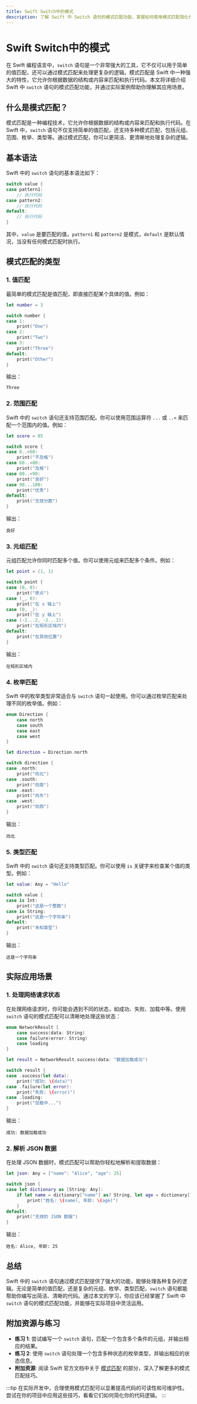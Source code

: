 ```yaml
---
title: Swift Switch中的模式
description: 了解 Swift 中 Switch 语句的模式匹配功能，掌握如何使用模式匹配简化代码并处理复杂逻辑。
---
```


# Swift Switch中的模式

在 Swift 编程语言中，`switch` 语句是一个非常强大的工具，它不仅可以用于简单的值匹配，还可以通过模式匹配来处理更复杂的逻辑。模式匹配是 Swift 中一种强大的特性，它允许你根据数据的结构或内容来匹配和执行代码。本文将详细介绍 Swift 中 `switch` 语句的模式匹配功能，并通过实际案例帮助你理解其应用场景。

## 什么是模式匹配？

模式匹配是一种编程技术，它允许你根据数据的结构或内容来匹配和执行代码。在 Swift 中，`switch` 语句不仅支持简单的值匹配，还支持多种模式匹配，包括元组、范围、枚举、类型等。通过模式匹配，你可以更简洁、更清晰地处理复杂的逻辑。

## 基本语法

Swift 中的 `switch` 语句的基本语法如下：

```swift
switch value {
case pattern1:
    // 执行代码
case pattern2:
    // 执行代码
default:
    // 执行代码
}
```

其中，`value` 是要匹配的值，`pattern1` 和 `pattern2` 是模式，`default` 是默认情况，当没有任何模式匹配时执行。

## 模式匹配的类型

### 1. 值匹配

最简单的模式匹配是值匹配，即直接匹配某个具体的值。例如：

```swift
let number = 3

switch number {
case 1:
    print("One")
case 2:
    print("Two")
case 3:
    print("Three")
default:
    print("Other")
}
```

输出：
```
Three
```

### 2. 范围匹配

Swift 中的 `switch` 语句还支持范围匹配。你可以使用范围运算符 `...` 或 `..<` 来匹配一个范围内的值。例如：

```swift
let score = 85

switch score {
case 0..<60:
    print("不及格")
case 60..<80:
    print("及格")
case 80..<90:
    print("良好")
case 90...100:
    print("优秀")
default:
    print("无效分数")
}
```

输出：
```
良好
```

### 3. 元组匹配

元组匹配允许你同时匹配多个值。你可以使用元组来匹配多个条件。例如：

```swift
let point = (1, 1)

switch point {
case (0, 0):
    print("原点")
case (_, 0):
    print("在 x 轴上")
case (0, _):
    print("在 y 轴上")
case (-2...2, -2...2):
    print("在矩形区域内")
default:
    print("在其他位置")
}
```

输出：
```
在矩形区域内
```

### 4. 枚举匹配

Swift 中的枚举类型非常适合与 `switch` 语句一起使用。你可以通过枚举匹配来处理不同的枚举值。例如：

```swift
enum Direction {
    case north
    case south
    case east
    case west
}

let direction = Direction.north

switch direction {
case .north:
    print("向北")
case .south:
    print("向南")
case .east:
    print("向东")
case .west:
    print("向西")
}
```

输出：
```
向北
```

### 5. 类型匹配

Swift 中的 `switch` 语句还支持类型匹配。你可以使用 `is` 关键字来检查某个值的类型。例如：

```swift
let value: Any = "Hello"

switch value {
case is Int:
    print("这是一个整数")
case is String:
    print("这是一个字符串")
default:
    print("未知类型")
}
```

输出：
```
这是一个字符串
```

## 实际应用场景

### 1. 处理网络请求状态

在处理网络请求时，你可能会遇到不同的状态，如成功、失败、加载中等。使用 `switch` 语句的模式匹配可以清晰地处理这些状态：

```swift
enum NetworkResult {
    case success(data: String)
    case failure(error: String)
    case loading
}

let result = NetworkResult.success(data: "数据加载成功")

switch result {
case .success(let data):
    print("成功: \(data)")
case .failure(let error):
    print("失败: \(error)")
case .loading:
    print("加载中...")
}
```

输出：
```
成功: 数据加载成功
```

### 2. 解析 JSON 数据

在处理 JSON 数据时，模式匹配可以帮助你轻松地解析和提取数据：

```swift
let json: Any = ["name": "Alice", "age": 25]

switch json {
case let dictionary as [String: Any]:
    if let name = dictionary["name"] as? String, let age = dictionary["age"] as? Int {
        print("姓名: \(name), 年龄: \(age)")
    }
default:
    print("无效的 JSON 数据")
}
```

输出：
```
姓名: Alice, 年龄: 25
```

## 总结

Swift 中的 `switch` 语句通过模式匹配提供了强大的功能，能够处理各种复杂的逻辑。无论是简单的值匹配，还是复杂的元组、枚举、类型匹配，`switch` 语句都能帮助你编写出简洁、清晰的代码。通过本文的学习，你应该已经掌握了 Swift 中 `switch` 语句的模式匹配功能，并能够在实际项目中灵活运用。

## 附加资源与练习

- **练习 1**: 尝试编写一个 `switch` 语句，匹配一个包含多个条件的元组，并输出相应的结果。
- **练习 2**: 使用 `switch` 语句处理一个包含多种状态的枚举类型，并输出相应的状态信息。
- **附加资源**: 阅读 Swift 官方文档中关于 [模式匹配](https://docs.swift.org/swift-book/ReferenceManual/Patterns.html) 的部分，深入了解更多的模式匹配技巧。

:::tip
在实际开发中，合理使用模式匹配可以显著提高代码的可读性和可维护性。尝试在你的项目中应用这些技巧，看看它们如何简化你的代码逻辑。
:::